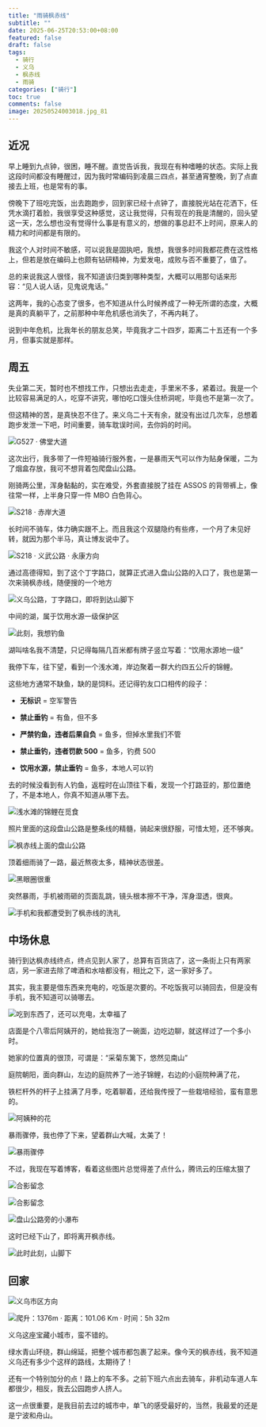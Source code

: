 ```yaml
---
title: "雨骑枫赤线"
subtitle: ""
date: 2025-06-25T20:53:00+08:00
featured: false
draft: false
tags:
  - 骑行
  - 义乌
  - 枫赤线
  - 雨骑
categories: ["骑行"]
toc: true
comments: false
image: 20250524003018.jpg_81
---
```


## 近况

早上睡到九点钟，很困，睡不醒。直觉告诉我，我现在有种嗜睡的状态。实际上我这段时间都没有睡醒过，因为我时常编码到凌晨三四点，甚至通宵整晚，到了点直接去上班，也是常有的事。

傍晚下了班吃完饭，出去跑跑步，回到家已经十点钟了，直接脱光站在花洒下，任凭水滴打着脸，我很享受这种感觉，这让我觉得，只有现在的我是清醒的，回头望这一天，怎么想也没有觉得什么事是有意义的，想做的事总赶不上时间，原来人的精力和时间都是有限的。

我这个人对时间不敏感，可以说我是固执吧，我想，我很多时间我都花费在这性格上，但若是放在编码上也颇有钻研精神，为爱发电，成败与否不重要了，值了。

总的来说我这人很怪，我不知道该归类到哪种类型，大概可以用那句话来形容：“见人说人话，见鬼说鬼话。”

这两年，我的心态变了很多，也不知道从什么时候养成了一种无所谓的态度，大概是真的真躺平了，之前那种中年危机感也消失了，不再内耗了。

说到中年危机，比我年长的朋友总笑，毕竟我才二十四岁，距离二十五还有一个多月，但事实就是那样。

## 周五

失业第二天，暂时也不想找工作，只想出去走走，手里米不多，紧着过。我是一个比较容易满足的人，吃穿不讲究，哪怕吃口馒头住桥洞呢，毕竟也不是第一次了。

但这精神的苦，是真快忍不住了。来义乌二十天有余，就没有出过几次车，总想着跑步发泄一下吧，时间重要，骑车耽误时间，去你妈的时间。

<Img
  src="20250524003023.jpg"
  alt="G527 · 佛堂大道"
/>

这次出行，我多带了一件短袖骑行服外套，一是暴雨天气可以作为贴身保暖，二为了烟盒存放，我可不想背着包爬盘山公路。

刚骑两公里，浑身黏黏的，实在难受，外套直接脱了挂在 ASSOS 的背带裤上，像往常一样，上半身只穿一件 MBO 白色背心。

<Img
  src="20250524003022.jpg"
  alt="S218 · 赤岸大道"
/>

长时间不骑车，体力确实跟不上。而且我这个双腿隐约有些疼，一个月了未见好转，就因为那个半马，真让博友说中了。

<Img
  src="202505240030221.jpg"
  alt="S218 · 义武公路 · 永康方向"
/>

通过高德得知，到了这个丁字路口，就算正式进入盘山公路的入口了，我也是第一次来骑枫赤线，随便搜的一个地方

<Img
  src="20250524003021.jpg"
  alt="义乌公路，丁字路口，即将到达山脚下"
/>

中间的湖，属于饮用水源一级保护区

<Img
  src="20250524003020.jpg"
  alt="此刻，我想钓鱼"
/>

湖叫啥名我不清楚，只记得每隔几百米都有牌子竖立写着：“饮用水源地一级”

我停下车，往下望，看到一个浅水滩，岸边聚着一群大约四五公斤的锦鲤。

这些地方通常不缺鱼，缺的是饲料。还记得钓友口口相传的段子：

* **无标识** = 空军警告

* **禁止垂钓** = 有鱼，但不多

* **严禁钓鱼，违者后果自负** = 鱼多，但掉水里我们不管

* **禁止垂钓，违者罚款 500** = 鱼多，钓费 500

* **饮用水源，禁止垂钓** = 鱼多，本地人可以钓

去的时候没看到有人钓鱼，返程时在山顶往下看，发现一个打路亚的，那位置绝了，不是本地人，你真不知道从哪下去。

<Img
  src="202505240030191.jpg"
  alt="浅水滩的锦鲤在觅食"
/>

照片里面的这段盘山公路是整条线的精髓，骑起来很舒服，可惜太短，还不够爽。

<Img
  src="20250524003018.jpg"
  alt="枫赤线上面的盘山公路"
/>

顶着细雨骑了一路，最近熬夜太多，精神状态很差。

<Img
  src="20250524003017.jpg"
  alt="黑眼圈很重"
/>

突然暴雨，手机被雨砸的页面乱跳，镜头根本擦不干净，浑身湿透，很爽。

<Img
  src="202505240030171.jpg"
  alt="手机和我都遭受到了枫赤线的洗礼"
/>

## 中场休息

骑行到达枫赤线终点，终点见到人家了，总算有百货店了，这一条街上只有两家店，另一家进去除了啤酒和水啥都没有，相比之下，这一家好多了。

其实，我主要是借东西来充电的，吃饭是次要的。不吃饭我可以骑回去，但是没有手机，我不知道可以骑哪去。

<Img
  src="20250524003016.jpg"
  alt="吃到东西了，还可以充电，太幸福了"
/>

店面是个八零后阿姨开的，她给我泡了一碗面，边吃边聊，就这样过了一个多小时。

她家的位置真的很顶，可谓是：“采菊东篱下，悠然见南山” 

庭院朝阳，面向群山，左边的庭院养了一池子锦鲤，右边的小庭院种满了花，

铁栏杆外的杆子上挂满了月季，吃着聊着，还给我传授了一些栽培经验，蛮有意思的。

<Img
  src="20250524003015.jpg"
  alt="阿姨种的花"
/>

暴雨骤停，我也停了下来，望着群山大喊，太美了！

<Img
  src="202505240030141.jpg"
  alt="暴雨骤停"
/>

不过，我现在写着博客，看着这些图片总觉得差了点什么，腾讯云的压缩太狠了

<Img
  src="20250524003014.jpg"
  alt="合影留念"
/>

<Img
  src="20250524003012.jpg"
  alt="合影留念"
/>

<Img
  src="20250524003009.jpg"
  alt="盘山公路旁的小瀑布"
/>

这时已经下山了，即将离开枫赤线。

<Img
  src="20250524003006.jpg"
  alt="此时此刻，山脚下"
/>

## 回家

<Img
  src="20250524003000.jpg"
  alt="义乌市区方向"
/>

<Img
  src="20250524002959.png"
  exif="false"
  alt="爬升：1376m · 距离：101.06 Km · 时间：5h 32m"
/>

义乌这座宝藏小城市，蛮不错的。

绿水青山环绕，群山绵延，把整个城市都包裹了起来。像今天的枫赤线，我不知道义乌还有多少个这样的路线，太期待了！

还有一个特别加分的点！路上的车不多。之前下班六点出去骑车，非机动车道人车都很少，相反，我去公园跑步人挤人。

这一点很重要，是我目前去过的城市中，单飞的感受最好的，当然，我最爱的还是是宁波和舟山。